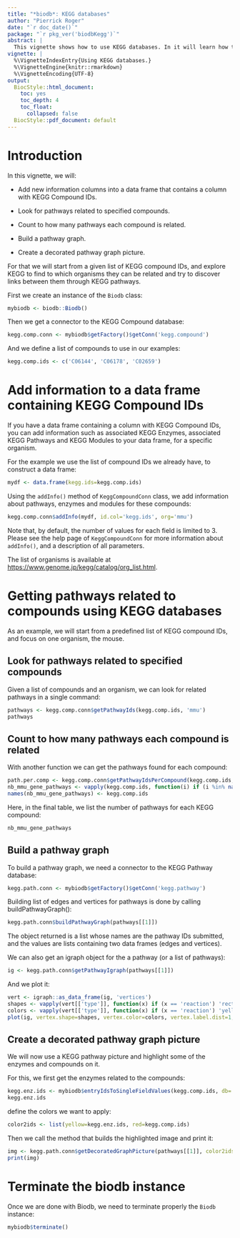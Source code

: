 ```yaml
---
title: "*biodb*: KEGG databases"
author: "Pierrick Roger"
date: "`r doc_date()`"
package: "`r pkg_ver('biodbKegg')`"
abstract: |
  This vignette shows how to use KEGG databases. In it will learn how to retrieve pathways related to a compound using KEGG databases. How to get a pathways map with a set of enzymes and compounds highlighted on it. How to get new information about KEGG Compound and add it to your existing data frame.
vignette: |
  %\VignetteIndexEntry{Using KEGG databases.}
  %\VignetteEngine{knitr::rmarkdown}
  %\VignetteEncoding{UTF-8}
output:
  BiocStyle::html_document:
    toc: yes
    toc_depth: 4
    toc_float:
      collapsed: false
  BiocStyle::pdf_document: default
---
```


# Introduction

In this vignette, we will:

 * Add new information columns into a data frame that contains a column with KEGG Compound IDs.

 * Look for pathways related to specified compounds.

 * Count to how many pathways each compound is related.

 * Build a pathway graph.

 * Create a decorated pathway graph picture.

For that we will start from a given list of KEGG compound IDs, and explore KEGG to find to which organisms they can be related and try to discover links between them through KEGG pathways.

First we create an instance of the `Biodb` class:
```r
mybiodb <- biodb::Biodb()
```

Then we get a connector to the KEGG Compound database:
```r
kegg.comp.conn <- mybiodb$getFactory()$getConn('kegg.compound')
```

And we define a list of compounds to use in our examples:
```r
kegg.comp.ids <- c('C06144', 'C06178', 'C02659')
```

# Add information to a data frame containing KEGG Compound IDs

If you have a data frame containing a column with KEGG Compound IDs, you can add information such as associated KEGG Enzymes, associated KEGG Pathways and KEGG Modules to your data frame, for a specific organism.

For the example we use the list of compound IDs we already have, to construct a data frame:
```r
mydf <- data.frame(kegg.ids=kegg.comp.ids)
```

Using the `addInfo()` method of `KeggCompoundConn` class, we add information about pathways, enzymes and modules for these compounds:
```r
kegg.comp.conn$addInfo(mydf, id.col='kegg.ids', org='mmu')
```
Note that, by default, the number of values for each field is limited to 3. Please see the help page of `KeggCompoundConn` for more information about `addInfo()`, and a description of all parameters.

The list of organisms is available at <https://www.genome.jp/kegg/catalog/org_list.html>.

# Getting pathways related to compounds using KEGG databases

As an example, we will start from a predefined list of KEGG compound IDs, and focus on one organism, the mouse.

## Look for pathways related to specified compounds

Given a list of compounds and an organism, we can look for related pathways in a single command:
```r
pathways <- kegg.comp.conn$getPathwayIds(kegg.comp.ids, 'mmu')
pathways
```

## Count to how many pathways each compound is related

With another function we can get the pathways found for each compound:
```r
path.per.comp <- kegg.comp.conn$getPathwayIdsPerCompound(kegg.comp.ids, 'mmu')
nb_mmu_gene_pathways <- vapply(kegg.comp.ids, function(i) if (i %in% names(path.per.comp)) length(path.per.comp[[i]]) else 0, FUN.VALUE=0)
names(nb_mmu_gene_pathways) <- kegg.comp.ids
```

Here, in the final table, we list the number of pathways for each KEGG compound:
```r
nb_mmu_gene_pathways
```

## Build a pathway graph

To build a pathway graph, we need a connector to the KEGG Pathway database:
```r
kegg.path.conn <- mybiodb$getFactory()$getConn('kegg.pathway')
```

Building list of edges and vertices for pathways is done by calling buildPathwayGraph():
```r
kegg.path.conn$buildPathwayGraph(pathways[[1]])
```
The object returned is a list whose names are the pathway IDs submitted, and the values are lists containing two data frames (edges and vertices).

We can also get an igraph object for the a pathway (or a list of pathways):
```r
ig <- kegg.path.conn$getPathwayIgraph(pathways[[1]])
```

And we plot it:
```r
vert <- igraph::as_data_frame(ig, 'vertices')
shapes <- vapply(vert[['type']], function(x) if (x == 'reaction') 'rectangle' else 'circle', FUN.VALUE='', USE.NAMES=FALSE)
colors <- vapply(vert[['type']], function(x) if (x == 'reaction') 'yellow' else 'red', FUN.VALUE='', USE.NAMES=FALSE)
plot(ig, vertex.shape=shapes, vertex.color=colors, vertex.label.dist=1, vertex.size=4, vertex.size2=4)
```

## Create a decorated pathway graph picture

We will now use a KEGG pathway picture and highlight some of the enzymes and compounds on it.

For this, we first get the enzymes related to the compounds:
```r
kegg.enz.ids <- mybiodb$entryIdsToSingleFieldValues(kegg.comp.ids, db='kegg.compound', field='kegg.enzyme.id')
kegg.enz.ids
```

define the colors we want to apply:
```r
color2ids <- list(yellow=kegg.enz.ids, red=kegg.comp.ids)
```

Then we call the method that builds the highlighted image and print it:
```r
img <- kegg.path.conn$getDecoratedGraphPicture(pathways[[1]], color2ids=color2ids)
print(img)
```

# Terminate the biodb instance

Once we are done with Biodb, we need to terminate properly the `Biodb` instance:
```r
mybiodb$terminate()
```
